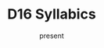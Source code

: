 ---
title: D16 Syllabics
tags: [writing systems]
start_date: 2021-11-01
date: present
priority: 1
draft: true
slug: '/d16'
---